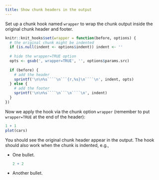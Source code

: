 ```yaml
---
title: Show chunk headers in the output
---
```


Set up a chunk hook named `wrapper` to wrap the chunk
output inside the original chunk header and footer.

```r
knitr::knit_hooks$set(wrapper = function(before, options) {
  # the original chunk might be indented
  if (is.null(indent <- options$indent)) indent <- ''
  
  # hide the wrapper=TRUE option
  opts <- gsub(', wrapper=TRUE', '', options$params.src)
  
  if (before) {
    # add the header
    sprintf('\n\n%s````\n```{r,%s}\n````\n', indent, opts)
  } else {
    # add the footer
    sprintf('\n\n%s````\n```\n````\n', indent)
  }
})
```

Now we apply the hook via the chunk option `wrapper`
(remember to put `wrapper=TRUE` at the end of the header):

```r
1 + 1
plot(cars)
```

You should see the original chunk header appear in
the output. The hook should also work when the chunk
is indented, e.g.,

- One bullet.

  ```r
  2 + 2
  ```

- Another bullet.
